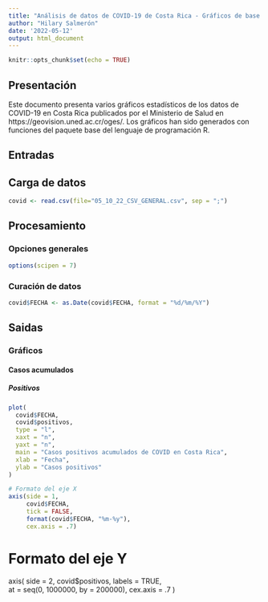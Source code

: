 ---
title: "Análisis de datos de COVID-19 de Costa Rica - Gráficos de base de R"
author: "Hilary Salmerón"
date: '2022-05-12'
output: html_document
---

```{r setup, include=FALSE}
knitr::opts_chunk$set(echo = TRUE)
```


## Presentación 
Este documento presenta varios gráficos estadísticos de los datos de COVID-19 en Costa Rica publicados por el Ministerio de Salud en https://geovision.uned.ac.cr/oges/. Los gráficos han sido generados con funciones del paquete base del lenguaje de programación R.

## Entradas

## Carga de datos

```{r carga-datos}
covid <- read.csv(file="05_10_22_CSV_GENERAL.csv", sep = ";")
```

## Procesamiento

### Opciones generales

```{r opciones-generales}
options(scipen = 7)

```


### Curación de datos

```{r conversion-fecha}
covid$FECHA <- as.Date(covid$FECHA, format = "%d/%m/%Y")
```



## Saidas

### Gráficos 

#### Casos acumulados

##### Positivos

```{r casos-positivoa-acumulados}
plot(
  covid$FECHA,
  covid$positivos,
  type = "l",
  xaxt = "n",
  yaxt = "n",
  main = "Casos positivos acumulados de COVID en Costa Rica",
  xlab = "Fecha",
  ylab = "Casos positivos"
)

# Formato del eje X
axis(side = 1,
     covid$FECHA,
     tick = FALSE,
     format(covid$FECHA, "%m-%y"),
     cex.axis = .7)
```
# Formato del eje Y
axis(
  side = 2,
  covid$positivos,
  labels = TRUE,  
  at = seq(0, 1000000, by = 200000),
  cex.axis = .7
)

